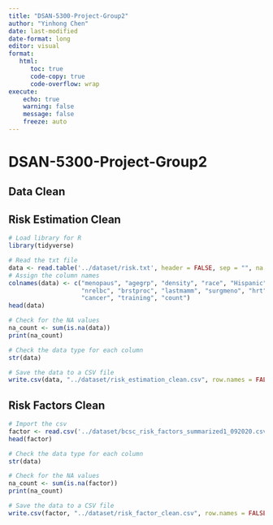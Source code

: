 ```yaml
---
title: "DSAN-5300-Project-Group2"
author: "Yinhong Chen"
date: last-modified
date-format: long
editor: visual
format:
   html: 
      toc: true
      code-copy: true
      code-overflow: wrap
execute:
    echo: true
    warning: false
    message: false
    freeze: auto
---
```


# DSAN-5300-Project-Group2

## Data Clean

## Risk Estimation Clean

```r
# Load library for R
library(tidyverse)
```

```r
# Read the txt file
data <- read.table('../dataset/risk.txt', header = FALSE, sep = "", na.strings = "NA")
# Assign the column names
colnames(data) <- c("menopaus", "agegrp", "density", "race", "Hispanic", "bmi", "agefirst", 
                    "nrelbc", "brstproc", "lastmamm", "surgmeno", "hrt", "invasive", 
                    "cancer", "training", "count")
head(data)
```

```r
# Check for the NA values
na_count <- sum(is.na(data))
print(na_count)
```

```r
# Check the data type for each column
str(data)
```

```r
# Save the data to a CSV file
write.csv(data, "../dataset/risk_estimation_clean.csv", row.names = FALSE)
```

## Risk Factors Clean

```r
# Import the csv
factor <- read.csv('../dataset/bcsc_risk_factors_summarized1_092020.csv')
head(factor)
```

```r
# Check the data type for each column
str(data)
```

```r
# Check for the NA values
na_count <- sum(is.na(factor))
print(na_count)
```

```r
# Save the data to a CSV file
write.csv(factor, "../dataset/risk_factor_clean.csv", row.names = FALSE)
```

